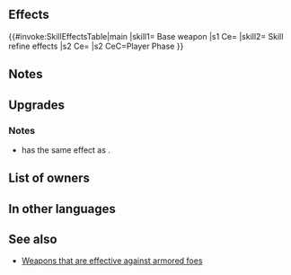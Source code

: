 {{Weapon Infobox
|tagid=SID_カザハナの麗刀
|weaponType=Sword
|might=16
|range=1
|effectiveness=armored
|effect=Effective against armored foes.
|cost=400
|exclusive=1
|required=-
|userVersion1=Weapon
|userVersion2=Gleam
|statModifiers=0,16,0,0,0
|refinePaths=Skill1,Atk,Spd,Def,Res
|refineSP=400
|refineMedals=500
|refineDews=200
|effectSkill1=If unit initiates combat, grants Atk/Spd+4 during combat.
|iconSkill1=Swift Sparrow W.png
|tagidExtraSkill1=一
|properties=
}}
==Effects==
{{#invoke:SkillEffectsTable|main
|skill1={{SCi|weapon}} Base weapon
|s1 Ce={{Eft|Effectiveness|{{Mt|Armored}}}}
|skill2={{Si|Hana's Katana|refine=Skill1}} Skill refine effects
|s2 Ce={{Eft|Temporary buffs|Atk/Spd|4}}
|s2 CeC=Player Phase
}}
==Notes==
{{Effective damage bonus|armored}}
==Upgrades==
{{Weapon Upgrade List}}
===Notes===
* {{St|Hana's Katana|refine=Skill1}} has the same effect as {{St|Swift Sparrow 2}}.
{{IfUnitInitiates}}
{{Temporary buffs}}
==List of owners==
{{Skill Hero List}}
==In other languages==
{{OtherLanguages
|japanese=カザハナの麗刀
|german=Hanas Katana
|spanishEU=Katana Hana
|spanishLA=Katana Hana
|french=Katana (Hana)
|italian=Katana di Hana
|chineseTW=風花的麗刀
|portuguese=Katana de Hana
}}
==See also==
* [[Weapons that are effective against armored foes]]
{{Weapons Navbox}}